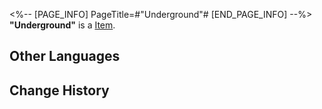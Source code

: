 <%-- [PAGE_INFO]
PageTitle=#"Underground"#
[END_PAGE_INFO] --%>
{{Item Infobox
|title       = "Underground"
|id          = 210102
|image       = Item Underground.png
|type        = 
|invCategory = Valuables
|rarity      = 3
|effect      =
A record that can be played on the Express' phonograph. It might be a chance acquisition or a gift from someone else. All sorts of memories surge up when the music plays &mdash; the smiles, encounters, touches, and the excitement of battle. Maybe that is why people still collect records even as society rapidly advances.
The current record contains the track "Underground."
|description =

''People are still defending their homes even in the underground world.''
}}
'''"Underground"''' is a [[Item]].

==Other Languages==
{{Other Languages
|en   = "Underground"
|zhs  = 《地下》
|zht  = 〈地下〉
|ja   = 『地下』
|ko   = ≪지하≫
|es   = Bajo tierra
|fr   = « Underground »
|ru   = Underground
|th   = "Underground"
|vi   = "Thành Phố Ngầm"
|de   = „Untergrund“
|id   = "Underground"
|pt   = "Underground"
}}

==Change History==
{{Change History|2.0}}